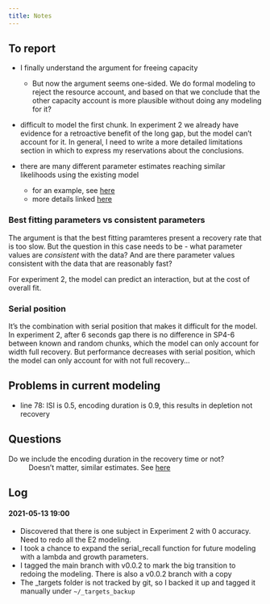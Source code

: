 ```yaml
---
title: Notes
---
```


## To report

- I finally understand the argument for freeing capacity
  - But now the argument seems one-sided. We do formal modeling to reject the resource account, and based on that we conclude that the other capacity account is more plausible without doing any modeling for it?
- difficult to model the first chunk. In experiment 2 we already have evidence for a retroactive benefit of the long gap, but the model can't account for it. In general, I need to write a more detailed limitations section in which to express my reservations about the conclusions.
  
- there are many different parameter estimates reaching similar likelihoods using the existing model
  - for an example, see [here](notebooks/modelling_edas_approach.qmd#problem-with-parameter-identifiability)
  - more details linked [here](notebooks/par_identifiability.qmd)

### Best fitting parameters vs consistent parameters

The argument is that the best fitting paramteres present a recovery rate that is too slow. But the question in this case needs to be - what parameter values are *consistent* with the data? And are there parameter values consistent with the data that are reasonably fast?

For experiment 2, the model can predict an interaction, but at the cost of overall fit.

### Serial position

It's the combination with serial position that makes it difficult for the model. In experiment 2, after 6 seconds gap there is no difference in SP4-6 between known and random chunks, which the model can only account for width full recovery. But performance decreases with serial position, which the model can only account for with not full recovery...

## Problems in current modeling

- line 78: ISI is 0.5, encoding duration is 0.9, this results in depletion not recovery

## Questions

Do we include the encoding duration in the recovery time or not?
:  Doesn't matter, similar estimates. See [here](notebooks/model_v2.qmd)

## Log

#### 2021-05-13 19:00

- Discovered that there is one subject in Experiment 2 with 0 accuracy. Need to redo all the E2 modeling.
- I took a chance to expand the serial_recall function for future modeling with a lambda and growth parameters.
- I tagged the main branch with v0.0.2 to mark the big transition to redoing the modeling. There is also a v0.0.2 branch with a copy
- The _targets folder is not tracked by git, so I backed it up and tagged it manually under `~/_targets_backup`
